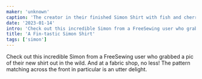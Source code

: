 ```yaml
---
maker: 'unknown'
caption: 'The creator in their finished Simon Shirt with fish and cherry blossoms'
date: '2023-01-14'
intro: 'Check out this incredible Simon from a FreeSewing user who grabbed a pic of their new shirt out in the wild. And at a fabric shop, no less! The pattern matching across the front in particular is an utter delight.'
title: 'A Fin-tastic Simon Shirt'
tags: ['simon']
---
```


<!-- truncate -->

Check out this incredible Simon from a FreeSewing user who grabbed a pic of their new shirt out in the wild. And at a fabric shop, no less! The pattern matching across the front in particular is an utter delight.
